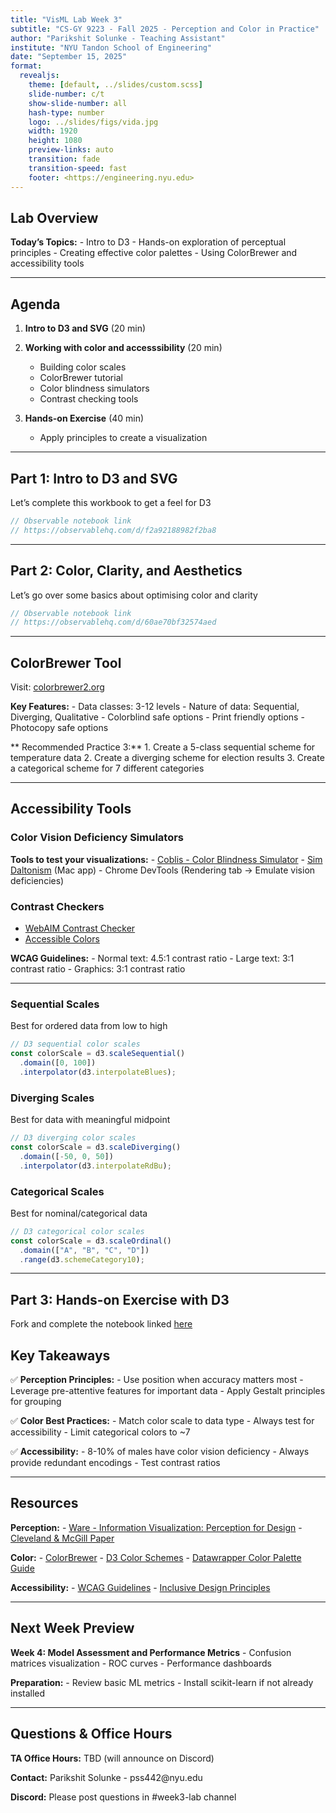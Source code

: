 ```yaml
---
title: "VisML Lab Week 3"
subtitle: "CS-GY 9223 - Fall 2025 - Perception and Color in Practice"
author: "Parikshit Solunke - Teaching Assistant"
institute: "NYU Tandon School of Engineering"
date: "September 15, 2025"
format:
  revealjs:
    theme: [default, ../slides/custom.scss]
    slide-number: c/t
    show-slide-number: all
    hash-type: number
    logo: ../slides/figs/vida.jpg
    width: 1920
    height: 1080
    preview-links: auto
    transition: fade
    transition-speed: fast
    footer: <https://engineering.nyu.edu>
---
```


## Lab Overview

**Today's Topics:**
- Intro to D3
- Hands-on exploration of perceptual principles
- Creating effective color palettes
- Using ColorBrewer and accessibility tools

---

## Agenda

1. **Intro to D3 and SVG** (20 min)
  
   
2. **Working with color and accesssibility** (20 min)
   - Building color scales
   - ColorBrewer tutorial
   - Color blindness simulators
   - Contrast checking tools 

3. **Hands-on Exercise** (40 min)
   - Apply principles to create a visualization

---

## Part 1: Intro to D3 and SVG

Let's complete this workbook to get a feel for D3

```javascript
// Observable notebook link
// https://observablehq.com/d/f2a92188982f2ba8
```

---

## Part 2: Color, Clarity, and Aesthetics

Let's go over some basics about optimising color and clarity

```javascript
// Observable notebook link
// https://observablehq.com/d/60ae70bf32574aed
```

---

## ColorBrewer Tool

Visit: [colorbrewer2.org](https://colorbrewer2.org)

**Key Features:**
- Data classes: 3-12 levels
- Nature of data: Sequential, Diverging, Qualitative
- Colorblind safe options
- Print friendly options
- Photocopy safe options

** Recommended Practice 3:** 
1. Create a 5-class sequential scheme for temperature data
2. Create a diverging scheme for election results
3. Create a categorical scheme for 7 different categories

---

## Accessibility Tools

### Color Vision Deficiency Simulators

**Tools to test your visualizations:**
- [Coblis - Color Blindness Simulator](https://www.color-blindness.com/coblis-color-blindness-simulator/)
- [Sim Daltonism](https://michelf.ca/projects/sim-daltonism/) (Mac app)
- Chrome DevTools (Rendering tab → Emulate vision deficiencies)

### Contrast Checkers
- [WebAIM Contrast Checker](https://webaim.org/resources/contrastchecker/)
- [Accessible Colors](https://accessible-colors.com)

**WCAG Guidelines:**
- Normal text: 4.5:1 contrast ratio
- Large text: 3:1 contrast ratio
- Graphics: 3:1 contrast ratio

---

### Sequential Scales
Best for ordered data from low to high

```javascript
// D3 sequential color scales
const colorScale = d3.scaleSequential()
  .domain([0, 100])
  .interpolator(d3.interpolateBlues);
```

### Diverging Scales
Best for data with meaningful midpoint

```javascript
// D3 diverging color scales
const colorScale = d3.scaleDiverging()
  .domain([-50, 0, 50])
  .interpolator(d3.interpolateRdBu);
```

### Categorical Scales
Best for nominal/categorical data

```javascript
// D3 categorical color scales
const colorScale = d3.scaleOrdinal()
  .domain(["A", "B", "C", "D"])
  .range(d3.schemeCategory10);
```
---

## Part 3: Hands-on Exercise with D3


Fork and complete the notebook linked [here](https://observablehq.com/d/312fbde1be6913c9) 


## Key Takeaways

✅ **Perception Principles:**
- Use position when accuracy matters most
- Leverage pre-attentive features for important data
- Apply Gestalt principles for grouping

✅ **Color Best Practices:**
- Match color scale to data type
- Always test for accessibility
- Limit categorical colors to ~7

✅ **Accessibility:**
- 8-10% of males have color vision deficiency
- Always provide redundant encodings
- Test contrast ratios

---

## Resources

**Perception:**
- [Ware - Information Visualization: Perception for Design](https://www.elsevier.com/books/information-visualization/ware/978-0-12-812875-6)
- [Cleveland & McGill Paper](https://www.jstor.org/stable/2288400)

**Color:**
- [ColorBrewer](https://colorbrewer2.org)
- [D3 Color Schemes](https://github.com/d3/d3-scale-chromatic)
- [Datawrapper Color Palette Guide](https://blog.datawrapper.de/colorpalettes/)

**Accessibility:**
- [WCAG Guidelines](https://www.w3.org/WAI/WCAG21/quickref/)
- [Inclusive Design Principles](https://inclusivedesignprinciples.org)

---

## Next Week Preview

**Week 4: Model Assessment and Performance Metrics**
- Confusion matrices visualization
- ROC curves
- Performance dashboards

**Preparation:**
- Review basic ML metrics
- Install scikit-learn if not already installed

---

## Questions & Office Hours

**TA Office Hours:** TBD (will announce on Discord)

**Contact:** Parikshit Solunke - pss442@nyu.edu

**Discord:** Please post questions in #week3-lab channel